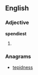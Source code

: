 ==English==

===Adjective===
'''spendiest'''

# {{en-superlative of|spendy}}

===Anagrams===
* [[tepidness#English|tepidness]]